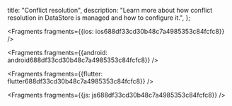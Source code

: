   title: "Conflict resolution",
  description: "Learn more about how conflict resolution in DataStore is managed and how to configure it.",
};






<Fragments fragments={{ios: ios688df33cd30b48c7a4985353c84fcfc8}} />



<Fragments fragments={{android: android688df33cd30b48c7a4985353c84fcfc8}} />



<Fragments fragments={{flutter: flutter688df33cd30b48c7a4985353c84fcfc8}} />



<Fragments fragments={{js: js688df33cd30b48c7a4985353c84fcfc8}} />